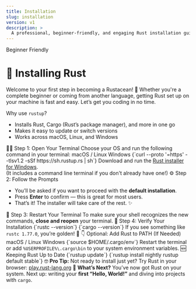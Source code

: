```yaml
---
title: Installation
slug: installation
version: v1
description: >
  A professional, beginner-friendly, and engaging Rust installation guide. Learn how to install Rust on macOS, Linux, or Windows, verify your setup, and get ready to code with confidence.
---
```


<Badge variant="outline">Beginner Friendly</Badge>

# 🚀 Installing Rust

Welcome to your first step in becoming a Rustacean! 🦀 Whether you're a complete beginner or coming from another language, getting Rust set up on your machine is fast and easy. Let’s get you coding in no time.

<Alert>
  <AlertTitle>Why use <code>rustup</code>?</AlertTitle>
  <AlertDescription>
    <ul>
      <li>Installs Rust, Cargo (Rust’s package manager), and more in one go</li>
      <li>Makes it easy to update or switch versions</li>
      <li>Works across macOS, Linux, and Windows</li>
    </ul>
  </AlertDescription>
</Alert>

<Accordion type="single" collapsible>
  <AccordionItem value="step-1">
    <AccordionTrigger>🧑‍💻 Step 1: Open Your Terminal</AccordionTrigger>
    <AccordionContent>
      <Alert variant="secondary">
        <AlertDescription>
          Choose your OS and run the following command in your terminal:
        </AlertDescription>
      </Alert>
      <Tabs defaultValue="macos-linux">
        <TabsList>
          <TabsTrigger value="macos-linux">macOS / Linux</TabsTrigger>
          <TabsTrigger value="windows">Windows</TabsTrigger>
        </TabsList>
        <TabsContent value="macos-linux">
          <CodeBlock
            language="bash"
            title="Install Rust via rustup (macOS/Linux)"
            showLineNumbers
            highlightLines={[1]}
            annotations={[{ line: 1, message: "Recommended for most users.", style: "info" }]}
          >{`curl --proto '=https' --tlsv1.2 -sSf https://sh.rustup.rs | sh`}</CodeBlock>
        </TabsContent>
        <TabsContent value="windows">
          <Alert variant="secondary">
            <AlertDescription>
              Download and run the <a href="https://win.rustup.rs" target="_blank" rel="noopener">Rust installer for Windows</a>.<br/>
              (It includes a command line terminal if you don't already have one!)
            </AlertDescription>
          </Alert>
        </TabsContent>
      </Tabs>
    </AccordionContent>
  </AccordionItem>
  <AccordionItem value="step-2">
    <AccordionTrigger>⚙️ Step 2: Follow the Prompts</AccordionTrigger>
    <AccordionContent>
      <ul>
        <li>You’ll be asked if you want to proceed with the <strong>default installation</strong>.</li>
        <li>Press <strong>Enter</strong> to confirm — this is great for most users.</li>
        <li>That’s it! The installer will take care of the rest. ✨</li>
      </ul>
    </AccordionContent>
  </AccordionItem>
  <AccordionItem value="step-3">
    <AccordionTrigger>🔁 Step 3: Restart Your Terminal</AccordionTrigger>
    <AccordionContent>
      <Alert variant="secondary">
        <AlertDescription>
          To make sure your shell recognizes the new commands, <strong>close and reopen</strong> your terminal.
        </AlertDescription>
      </Alert>
    </AccordionContent>
  </AccordionItem>
  <AccordionItem value="step-4">
    <AccordionTrigger>🧪 Step 4: Verify Your Installation</AccordionTrigger>
    <AccordionContent>
      <CodeBlock
        language="bash"
        title="Check Rust Compiler Version"
        showLineNumbers
        highlightLines={[1]}
        annotations={[{ line: 1, message: "Check if Rust is installed.", style: "info" }]}
      >{`rustc --version`}</CodeBlock>
      <CodeBlock
        language="bash"
        title="Check Cargo Version"
        showLineNumbers
        highlightLines={[1]}
        annotations={[{ line: 1, message: "Cargo is Rust’s package manager.", style: "info" }]}
      >{`cargo --version`}</CodeBlock>
      <Alert variant="success">
        <AlertDescription>
          If you see something like <code>rustc 1.77.0</code>, you’re golden! 🌟
        </AlertDescription>
      </Alert>
    </AccordionContent>
  </AccordionItem>
  <AccordionItem value="step-5">
    <AccordionTrigger>👇 Optional: Add Rust to PATH (If Needed)</AccordionTrigger>
    <AccordionContent>
      <Tabs defaultValue="macos-linux">
        <TabsList>
          <TabsTrigger value="macos-linux">macOS / Linux</TabsTrigger>
          <TabsTrigger value="windows">Windows</TabsTrigger>
        </TabsList>
        <TabsContent value="macos-linux">
          <CodeBlock
            language="bash"
            title="Add Rust to PATH (macOS/Linux)"
            showLineNumbers
            highlightLines={[1]}
            annotations={[{ line: 1, message: "Run this if you get 'command not found'.", style: "warning" }]}
          >{`source $HOME/.cargo/env`}</CodeBlock>
        </TabsContent>
        <TabsContent value="windows">
          <Alert variant="secondary">
            <AlertDescription>
              Restart the terminal or add <code>%USERPROFILE%\.cargo\bin</code> to your system environment variables.
            </AlertDescription>
          </Alert>
        </TabsContent>
      </Tabs>
    </AccordionContent>
  </AccordionItem>
  <AccordionItem value="step-6">
    <AccordionTrigger>🆕 Keeping Rust Up to Date</AccordionTrigger>
    <AccordionContent>
      <CodeBlock
        language="bash"
        title="Update Rust Toolchain"
        showLineNumbers
        highlightLines={[1]}
        annotations={[{ line: 1, message: "Stay on the latest stable version.", style: "info" }]}
      >{`rustup update`}</CodeBlock>
      <CodeBlock
        language="bash"
        title="Install Nightly or Switch Versions"
        showLineNumbers
        highlightLines={[1,2]}
        annotations={[
          { line: 1, message: "Install nightly build.", style: "info" },
          { line: 2, message: "Switch back to stable.", style: "info" }
        ]}
      >{`rustup install nightly
rustup default stable`}</CodeBlock>
    </AccordionContent>
  </AccordionItem>
</Accordion>

<Alert variant="secondary">
  <AlertDescription>
    🤓 <strong>Pro Tip:</strong> Not ready to install just yet? Try Rust in your browser: <a href="https://play.rust-lang.org" target="_blank" rel="noopener">play.rust-lang.org</a>
  </AlertDescription>
</Alert>

<Alert variant="success">
  <AlertDescription>
    🎉 <strong>What’s Next?</strong> You’ve now got Rust on your system. Next up: writing your <strong>first “Hello, World!”</strong> and diving into projects with <code>cargo</code>.
  </AlertDescription>
</Alert>